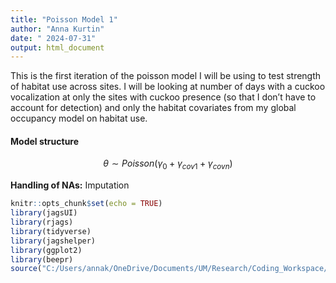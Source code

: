```yaml
---
title: "Poisson Model 1"
author: "Anna Kurtin"
date: " 2024-07-31"
output: html_document
---
```


This is the first iteration of the poisson model I will be using to test strength of habitat use across sites. I will be looking at number of days with a cuckoo vocalization at only the sites with cuckoo presence (so that I don't have to account for detection) and only the habitat covariates from my global occupancy model on habitat use. 

#### Model structure
$$
\theta \sim Poisson(\gamma_0 + \gamma_{cov1} + \gamma_{covn})
$$

**Handling of NAs:** Imputation

```r
knitr::opts_chunk$set(echo = TRUE)
library(jagsUI)
library(rjags)
library(tidyverse)
library(jagshelper)
library(ggplot2)
library(beepr)
source("C:/Users/annak/OneDrive/Documents/UM/Research/Coding_Workspace/Cuckoo-Research/R_Scripts/5_Visualization/Create_HexCodes_CuckooColorBlind.R")
```


```R


```